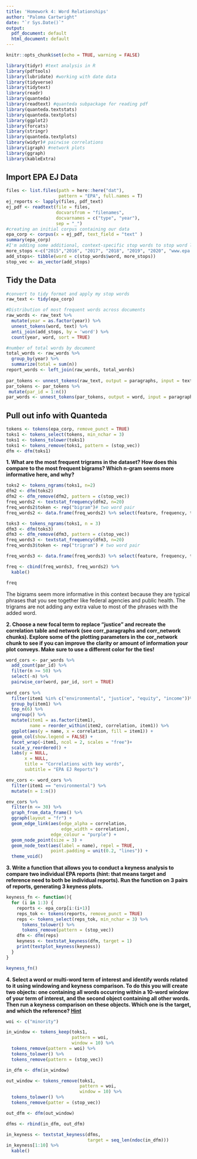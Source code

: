 ```yaml
---
title: 'Homework 4: Word Relationships'
author: "Paloma Cartwright"
date: "`r Sys.Date()`"
output:
  pdf_document: default
  html_document: default
---
```


```r
knitr::opts_chunk$set(echo = TRUE, warning = FALSE)

library(tidyr) #text analysis in R
library(pdftools)
library(lubridate) #working with date data
library(tidyverse)
library(tidytext)
library(readr)
library(quanteda)
library(readtext) #quanteda subpackage for reading pdf
library(quanteda.textstats)
library(quanteda.textplots)
library(ggplot2)
library(forcats)
library(stringr)
library(quanteda.textplots)
library(widyr)# pairwise correlations
library(igraph) #network plots
library(ggraph)
library(kableExtra)
```

## Import EPA EJ Data

```r
files <- list.files(path = here::here("dat"), 
                    pattern = "EPA", full.names = T)
ej_reports <- lapply(files, pdf_text)
ej_pdf <- readtext(file = files, 
                   docvarsfrom = "filenames", 
                   docvarnames = c("type", "year"),
                   sep = "_")
#creating an initial corpus containing our data
epa_corp <- corpus(x = ej_pdf, text_field = "text" )
summary(epa_corp)
#I'm adding some additional, context-specific stop words to stop word lexicon
more_stops <-c("2015","2016", "2017", "2018", "2019", "2020", "www.epa.gov", "https", "fy2017")
add_stops<- tibble(word = c(stop_words$word, more_stops)) 
stop_vec <- as_vector(add_stops)
```

## Tidy the Data 

```r
#convert to tidy format and apply my stop words
raw_text <- tidy(epa_corp)

#Distribution of most frequent words across documents
raw_words <- raw_text %>%
  mutate(year = as.factor(year)) %>%
  unnest_tokens(word, text) %>%
  anti_join(add_stops, by = 'word') %>%
  count(year, word, sort = TRUE)

#number of total words by document  
total_words <- raw_words %>% 
  group_by(year) %>% 
  summarize(total = sum(n))
report_words <- left_join(raw_words, total_words)
 
par_tokens <- unnest_tokens(raw_text, output = paragraphs, input = text, token = "paragraphs")
par_tokens <- par_tokens %>%
 mutate(par_id = 1:n())
par_words <- unnest_tokens(par_tokens, output = word, input = paragraphs, token = "words")
```

## Pull out info with Quanteda 

```r
tokens <- tokens(epa_corp, remove_punct = TRUE)
toks1 <- tokens_select(tokens, min_nchar = 3)
toks1 <- tokens_tolower(toks1)
toks1 <- tokens_remove(toks1, pattern = (stop_vec))
dfm <- dfm(toks1)
```

**1.  What are the most frequent trigrams in the dataset? How does this compare to the most frequent bigrams? Which n-gram seems more informative here, and why?**

```r
toks2 <- tokens_ngrams(toks1, n=2)
dfm2 <- dfm(toks2)
dfm2 <- dfm_remove(dfm2, pattern = c(stop_vec))
freq_words2 <- textstat_frequency(dfm2, n=20)
freq_words2$token <- rep("bigram")# two word pair 
freq_words2 <- data.frame(freq_words2) %>% select(feature, frequency, token)

toks3 <- tokens_ngrams(toks1, n = 3)
dfm3 <- dfm(toks3)
dfm3 <- dfm_remove(dfm3, pattern = c(stop_vec))
freq_words3 <- textstat_frequency(dfm3, n=20)
freq_words3$token <- rep("trigram") # two word pair 

freq_words3 <- data.frame(freq_words3) %>% select(feature, frequency, token)

freq <- cbind(freq_words3, freq_words2) %>% 
  kable()

freq
```

The bigrams seem more informative in this context because they are typical phrases that you see together like federal agencies and public health. The trigrams are not adding any extra value to most of the phrases with the added word. 


**2.  Choose a new focal term to replace "justice" and recreate the correlation table and network (see corr_paragraphs and corr_network chunks). Explore some of the plotting parameters in the cor_network chunk to see if you can improve the clarity or amount of information your plot conveys. Make sure to use a different color for the ties!**

```r

word_cors <- par_words %>% 
  add_count(par_id) %>% 
  filter(n >= 50) %>% 
  select(-n) %>%
  pairwise_cor(word, par_id, sort = TRUE)
  
word_cors %>%
  filter(item1 %in% c("environmental", "justice", "equity", "income"))%>%
  group_by(item1) %>%
  top_n(6) %>%
  ungroup() %>%
  mutate(item1 = as.factor(item1),
         name = reorder_within(item2, correlation, item1)) %>%
  ggplot(aes(y = name, x = correlation, fill = item1)) + 
  geom_col(show.legend = FALSE) +
  facet_wrap(~item1, ncol = 2, scales = "free")+
  scale_y_reordered() +
  labs(y = NULL,
       x = NULL,
       title = "Correlations with key words",
       subtitle = "EPA EJ Reports")

env_cors <- word_cors %>% 
  filter(item1 == "environmental") %>% 
  mutate(n = 1:n())

env_cors %>%
  filter(n <= 30) %>%
  graph_from_data_frame() %>%
  ggraph(layout = "fr") +
  geom_edge_link(aes(edge_alpha = correlation, 
                     edge_width = correlation), 
                 edge_colour = "purple") +
  geom_node_point(size = 3) +
  geom_node_text(aes(label = name), repel = TRUE, 
                 point.padding = unit(0.2, "lines")) +
  theme_void()

```


**3.  Write a function that allows you to conduct a keyness analysis to compare two individual EPA reports (hint: that means target and reference need to both be individual reports). Run the function on 3 pairs of reports, generating 3 keyness plots.**

```r

keyness_fn <- function(){
  for (i in 1:3) {
    reports <- epa_corp[i:(i+1)]
    reps_tok <- tokens(reports, remove_punct = TRUE)
    reps <- tokens_select(reps_tok, min_nchar = 3) %>% 
      tokens_tolower() %>% 
      tokens_remove(pattern = (stop_vec))
    dfm <- dfm(reps)
    keyness <- textstat_keyness(dfm, target = 1)
    print(textplot_keyness(keyness))
  }
}

keyness_fn()

```

**4.  Select a word or multi-word term of interest and identify words related to it using windowing and keyness comparison. To do this you will create two objects: one containing all words occurring within a 10-word window of your term of interest, and the second object containing all other words. Then run a keyness comparison on these objects. Which one is the target, and which the reference? [Hint](https://tutorials.quanteda.io/advanced-operations/target-word-collocations/)**


```r
woi <- c("minority")

in_window <- tokens_keep(toks1, 
                         pattern = woi, 
                         window = 10) %>% 
  tokens_remove(pattern = woi) %>% 
  tokens_tolower() %>% 
  tokens_remove(pattern = (stop_vec))

in_dfm <- dfm(in_window)

out_window <- tokens_remove(toks1, 
                            pattern = woi, 
                            window = 10) %>% 
  tokens_tolower() %>% 
  tokens_remove(patter = (stop_vec))

out_dfm <- dfm(out_window)

dfms <- rbind(in_dfm, out_dfm)

in_keyness <- textstat_keyness(dfms,
                               target = seq_len(ndoc(in_dfm)))
in_keyness[1:10] %>% 
  kable()
```



